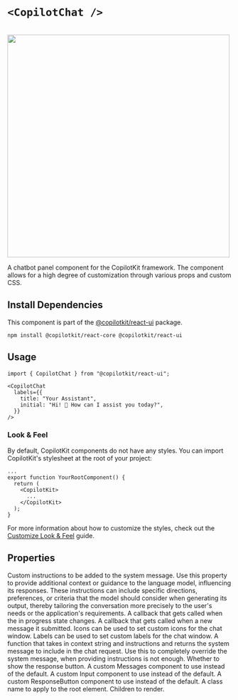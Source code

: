 


# `<CopilotChat />`

<br/>
<img src="/images/CopilotChat.gif" width="500" />
 
A chatbot panel component for the CopilotKit framework. The component allows for a high degree
of customization through various props and custom CSS.
 
## Install Dependencies
 
This component is part of the [@copilotkit/react-ui](https://npmjs.com/package/@copilotkit/react-ui) package.
 
```shell npm2yarn \"@copilotkit/react-ui"\
npm install @copilotkit/react-core @copilotkit/react-ui
```
 
## Usage
 
```tsx
import { CopilotChat } from "@copilotkit/react-ui";
 
<CopilotChat
  labels={{
    title: "Your Assistant",
    initial: "Hi! 👋 How can I assist you today?",
  }}
/>
```
 
### Look & Feel
 
By default, CopilotKit components do not have any styles. You can import CopilotKit's stylesheet at the root of your project:
```tsx fileName="YourRootComponent.tsx" {2}
...
export function YourRootComponent() {
  return (
    <CopilotKit>
      ...
    </CopilotKit>
  );
}
```
For more information about how to customize the styles, check out the [Customize Look & Feel](/concepts/customize-look-and-feel) guide.

## Properties

<PropertyReference name="instructions" type="string"  > 
Custom instructions to be added to the system message. Use this property to
  provide additional context or guidance to the language model, influencing
  its responses. These instructions can include specific directions,
  preferences, or criteria that the model should consider when generating
  its output, thereby tailoring the conversation more precisely to the
  user's needs or the application's requirements.
</PropertyReference>

<PropertyReference name="onInProgress" type="(inProgress: boolean) => void"  > 
A callback that gets called when the in progress state changes.
</PropertyReference>

<PropertyReference name="onSubmitMessage" type="(message: string) => void | Promise<void>"  > 
A callback that gets called when a new message it submitted.
</PropertyReference>

<PropertyReference name="icons" type="CopilotChatIcons"  > 
Icons can be used to set custom icons for the chat window.
</PropertyReference>

<PropertyReference name="labels" type="CopilotChatLabels"  > 
Labels can be used to set custom labels for the chat window.
</PropertyReference>

<PropertyReference name="makeSystemMessage" type="SystemMessageFunction"  > 
A function that takes in context string and instructions and returns
  the system message to include in the chat request.
  Use this to completely override the system message, when providing
  instructions is not enough.
</PropertyReference>

<PropertyReference name="showResponseButton" type="boolean"  default="true"> 
Whether to show the response button.
</PropertyReference>

<PropertyReference name="Messages" type="React.ComponentType<MessagesProps>"  > 
A custom Messages component to use instead of the default.
</PropertyReference>

<PropertyReference name="Input" type="React.ComponentType<InputProps>"  > 
A custom Input component to use instead of the default.
</PropertyReference>

<PropertyReference name="ResponseButton" type="React.ComponentType<ResponseButtonProps>"  > 
A custom ResponseButton component to use instead of the default.
</PropertyReference>

<PropertyReference name="className" type="string"  > 
A class name to apply to the root element.
</PropertyReference>

<PropertyReference name="children" type="React.ReactNode"  > 
Children to render.
</PropertyReference>

